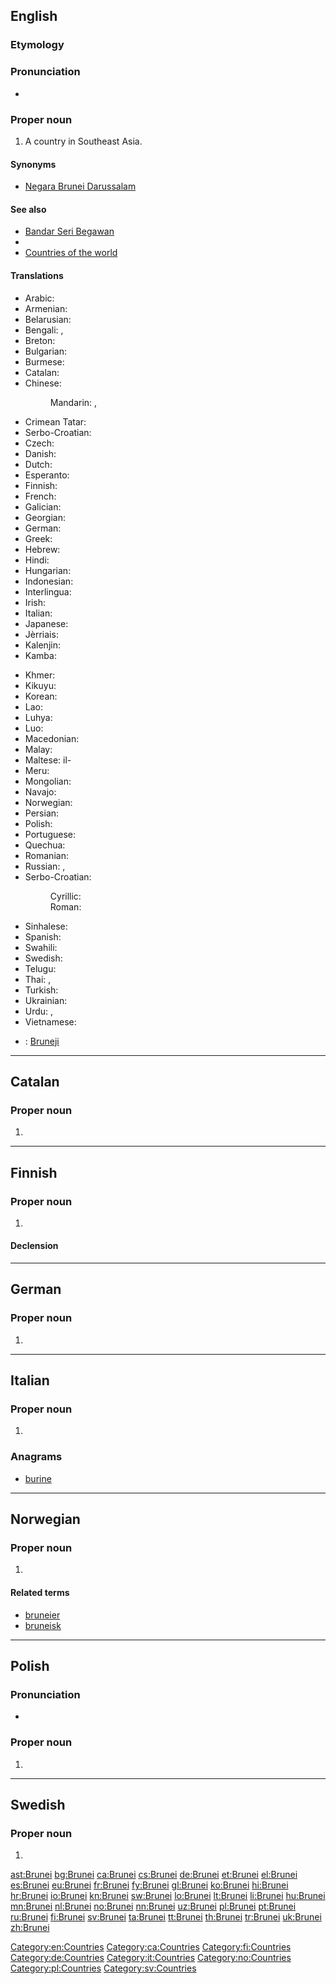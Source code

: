 ==English==
{{wikipedia}}

===Etymology===
{{rfe|lang=en}}

===Pronunciation===
* {{audio|En-us-Brunei.ogg|Audio (US)}}
{{rfp|lang=en}}

===Proper noun===
{{en-proper noun}}

# A country in Southeast Asia.

====Synonyms====
* [[Negara Brunei Darussalam]]

====See also====
* [[Bandar Seri Begawan]]
* {{pedialite}}
* [[Appendix:Countries of the world|Countries of the world]]

====Translations====
{{trans-top|A country in Southeast Asia}}
* Arabic: {{t-|ar|بروناي|m|tr=brunay}}
* Armenian: {{t-|hy|Բրունեյ|tr=Bruney}}
* Belarusian: {{t-|be|Бруней|m|tr=Brunéj}}
* Bengali: {{t-|bn|ব্রুনাই|tr=bruna'i}}, {{t-|bn|ব্রুনেই|tr=brune'i}}
* Breton: {{t-|br|Brunei}}
* Bulgarian: {{t+|bg|Бруней}}
* Burmese: {{t-|my|ဘရူနိုင်းနိုင်ငံ|tr=bărunaing: naingngan|sc=Mymr}}
* Catalan: {{t+|ca|Brunei|m}}
* Chinese:
*: Mandarin: {{t-|cmn|文萊|sc=Hani}}, {{t-|cmn|文莱|tr=Wénlái|sc=Hani}}
* Crimean Tatar: {{tø|crh|Bruney}}
* Serbo-Croatian: {{t-|sh|Brunej|m}}
* Czech: {{t+|cs|Brunej|f}}
* Danish: {{t-|da|Brunei}}
* Dutch: {{t+|nl|Brunei}}
* Esperanto: {{t-|eo|Brunejo}}
* Finnish: {{t+|fi|Brunei}}
* French: {{t+|fr|Brunei}}
* Galician: {{t+|gl|Brunei}}
* Georgian: {{t-|ka|ბრუნეი|tr=brunei|sc=Geor}}
* German: {{t+|de|Brunei Darussalam}}
* Greek: {{t+|el|Μπρουνέι|n|tr=Brounéi}}
* Hebrew: {{t-|he|ברוניי|tr=}}
* Hindi: {{t+|hi|ब्रुनेई|tr=brunēī}}
* Hungarian: {{t+|hu|Brunei}}
* Indonesian: {{t-|id|Brunei}}
* Interlingua: {{t-|ia|Brunei}}
* Irish: {{t-|ga|Brúiné|f}}
* Italian: {{t-|it|Brunei}}
* Japanese: {{t+|ja|ブルネイ|tr=Burunei}}
* Jèrriais: {{tø|roa-jer|Brunei Darussalam}}
* Kalenjin: {{tø|kln|Brunei}}
* Kamba: {{tø|kam|Brunei}}
{{trans-mid}}
* Khmer: {{t-|km|ព្រុយណេ|sc=Khmr|tr=pruyneh}}
* Kikuyu: {{tø|ki|Brunei}}
* Korean: {{t+|ko|브루나이|tr=Beurunai|sc=Hang}}
* Lao: {{t+|lo|ບຣູໄນ|tr=palūnai|sc=Laoo}}
* Luhya: {{tø|luy|Brunei}}
* Luo: {{tø|luo|Brunei}}
* Macedonian: {{t-|mk|Брунеј|m|tr=Brúnej}}
* Malay: {{t-|ms|Brunei}}
* Maltese: il-{{t-|mt|Brunej}}
* Meru: {{tø|mer|Brunei}}
* Mongolian: {{t-|mn|Бруней|tr=Brunéj|sc=Cyrl}}
* Navajo: {{tø|nv|Bwoonéí}}
* Norwegian: {{t+|no|Brunei}}
* Persian: {{t-|fa|برونئی|tr=Boruney}}
* Polish: {{t+|pl|Brunei}}
* Portuguese: {{t+|pt|Brunei}}
* Quechua: {{t-|qu|Bruniy}}
* Romanian: {{t-|ro|Brunei}}
* Russian: {{t+|ru|Бруней|m|tr=Brunéj}}, {{t-|ru|Бруней-Даруссалам|m|tr=Brunéj-Darussalám}}
* Serbo-Croatian:
*: Cyrillic: {{t-|sh|Брунеј|m|sc=Cyrl}}
*: Roman: {{t-|sh|Brunej|m}}
* Sinhalese: {{t-|si|බෲනායි|sc=Sinh}}
* Spanish: {{t+|es|Brunéi}}
* Swahili: {{t+|sw|Brunei}}
* Swedish: {{t+|sv|Brunei}}
* Telugu: {{t+|te|బ్రూనై|tr=brūnai|sc=Telu}}
* Thai: {{t-|th|ประเทศบรูไน|tr=bpràtêt bàrŏonai}}, {{t-|th|บรูไน|tr=bàrŏonai}}
* Turkish: {{t+|tr|Bruney}}
* Ukrainian: {{t+|uk|Бруней|m|tr=Brunéj}}
* Urdu: {{t-|ur|برونائی}}, {{t-|ur|برونائی دارالسلام}}
* Vietnamese: {{t-|vi|Brunei}}
{{trans-bottom}}

{{checktrans-top}}
* {{ttbc|sh}}: [[Bruneji]] {{g|m-p}}
{{trans-bottom}}

[[Category:en:Countries]]

----

==Catalan==
{{wikipedia|lang=ca}}

===Proper noun===
{{ca-proper noun|m}}

# {{l/en|Brunei}}

[[Category:ca:Countries]]

----

==Finnish==
{{wikipedia|lang=fi}}

===Proper noun===
{{fi-proper noun}}

# {{l/en|Brunei}}

====Declension====
{{fi-decl-voi|Brune|i|nopl=1}}

[[Category:fi:Countries]]

----

==German==
{{wikipedia|lang=de}}

===Proper noun===
{{de-proper noun|n}}

# {{l/en|Brunei}}

[[Category:de:Countries]]

----

==Italian==
{{wikipedia|lang=it}}

===Proper noun===
{{it-proper noun|g=m}}

# {{l/en|Brunei}}

===Anagrams===
* [[burine#Italian|burine]]

[[Category:it:Countries]]

----

==Norwegian==

===Proper noun===
{{no-proper noun}}

# {{l/en|Brunei}}

====Related terms====
* [[bruneier]]
* [[bruneisk]]

[[Category:no:Countries]]

----

==Polish==

===Pronunciation===
* {{audio|Pl-Brunei.ogg|Audio}}

===Proper noun===
{{head|pl|proper noun|g=n|undeclinable}}

# {{l/en|Brunei}}

[[Category:pl:Countries]]

----

==Swedish==

===Proper noun===
{{head|sv|proper noun}}

# {{l/en|Brunei}}

[[Category:sv:Countries]]

[[ast:Brunei]]
[[bg:Brunei]]
[[ca:Brunei]]
[[cs:Brunei]]
[[de:Brunei]]
[[et:Brunei]]
[[el:Brunei]]
[[es:Brunei]]
[[eu:Brunei]]
[[fr:Brunei]]
[[fy:Brunei]]
[[gl:Brunei]]
[[ko:Brunei]]
[[hi:Brunei]]
[[hr:Brunei]]
[[io:Brunei]]
[[kn:Brunei]]
[[sw:Brunei]]
[[lo:Brunei]]
[[lt:Brunei]]
[[li:Brunei]]
[[hu:Brunei]]
[[mn:Brunei]]
[[nl:Brunei]]
[[no:Brunei]]
[[nn:Brunei]]
[[uz:Brunei]]
[[pl:Brunei]]
[[pt:Brunei]]
[[ru:Brunei]]
[[fi:Brunei]]
[[sv:Brunei]]
[[ta:Brunei]]
[[tt:Brunei]]
[[th:Brunei]]
[[tr:Brunei]]
[[uk:Brunei]]
[[zh:Brunei]]